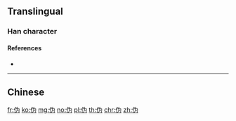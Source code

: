 {{also|偽|僞}}
==Translingual==
{{Han simplified forms|偽|偽|伪}}

===Han character===
{{Han char|rn=9|rad=人|as=04|sn=6|four=|canj=OIKS|ids=⿰亻为}}

====References====
* {{Han ref|kx=0096.121|hdz=10126.040|uh=4F2A|ud=20266}}

----

==Chinese==
{{zh-see|偽}}

[[fr:伪]]
[[ko:伪]]
[[mg:伪]]
[[no:伪]]
[[pl:伪]]
[[th:伪]]
[[chr:伪]]
[[zh:伪]]